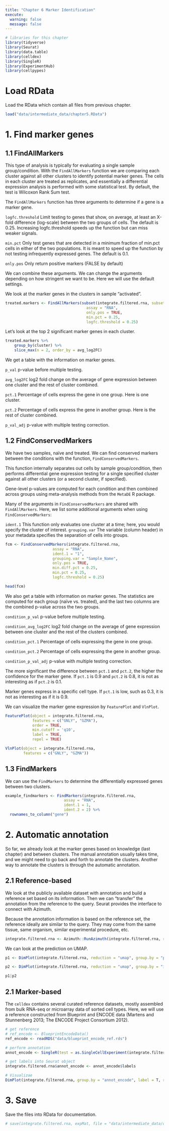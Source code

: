 ```yaml
---
title: "Chapter 6 Marker Identification"
execute:
  warning: false
  message: false
---
```


```r
# libraries for this chapter
library(tidyverse)
library(Seurat)
library(data.table)
library(celldex)
library(SingleR)
library(ExperimentHub)
library(cellpypes)
```

# Load RData

Load the RData which contain all files from previous chapter.

```r
load("data/intermediate_data/chapter5.RData")
```

# 1. Find marker genes

## 1.1 FindAllMarkers

This type of analysis is typically for evaluating a single sample group/condition. With the `FindAllMarkers` function we are comparing each cluster against all other clusters to identify potential marker genes. The cells in each cluster are treated as replicates, and essentially a differential expression analysis is performed with some statistical test. By default, the test is Wilcoxon Rank Sum test.

The `FindAllMarkers` function has three arguments to determine if a gene is a marker gene.

`logfc.threshold` Limit testing to genes that show, on average, at least an X-fold difference (log-scale) between the two groups of cells. The default is 0.25. Increasing logfc.threshold speeds up the function but can miss weaker signals.

`min.pct` Only test genes that are detected in a minimum fraction of min.pct cells in either of the two populations. It is meant to speed up the function by not testing infrequently expressed genes. The default is 0.1.

`only.pos` Only return positive markers (FALSE by default)

We can combine these arguments. We can change the arguments depending on how stringent we want to be. Here we will use the default settings.

We look at the marker genes in the clusters in sample "activated".

```r
treated.markers <- FindAllMarkers(subset(integrate.filtered.rna, subset = Sample_Name == "treated"), 
                                    assay = "RNA",
                                    only.pos = TRUE, 
                                    min.pct = 0.25, 
                                    logfc.threshold = 0.25)
```

Let's look at the top 2 significant marker genes in each cluster.

```r
treated.markers %>%
    group_by(cluster) %>%
    slice_max(n = 2, order_by = avg_log2FC)
```

We get a table with the information on marker genes.

`p_val` p-value before multiple testing.

`avg_log2FC` log2 fold change on the average of gene expression between one cluster and the rest of cluster combined.

`pct.1` Percentage of cells express the gene in one group. Here is one cluster.

`pct.2` Percentage of cells express the gene in another group. Here is the rest of cluster combined.

`p_val_adj` p-value with multiple testing correction.

## 1.2 FindConservedMarkers

We have two samples, naïve and treated. We can find conserved markers between the conditions with the function, `FindConservedMarkers`.

This function internally separates out cells by sample group/condition, then performs differential gene expression testing for a single specified cluster against all other clusters (or a second cluster, if specified).

Gene-level p-values are computed for each condition and then combined across groups using meta-analysis methods from the `MetaDE` R package.

Many of the arguments in `FindConservedMarkers` are shared with `FindAllMarkers`. Here, we list some additional arguments when using `FindConservedMarkers`:

`ident.1` This function only evaluates one cluster at a time; here, you would specify the cluster of interest. `grouping.var` The variable (column header) in your metadata specifies the separation of cells into groups.

```r
fcm <- FindConservedMarkers(integrate.filtered.rna,
                     assay = "RNA",
                     ident.1 = "1",
                     grouping.var = "Sample_Name",
                     only.pos = TRUE,
                     min.diff.pct = 0.25,
                     min.pct = 0.25,
                     logfc.threshold = 0.25)

head(fcm)
```

We also get a table with information on marker genes. The statistics are computed for each group (naïve vs. treated), and the last two columns are the combined p-value across the two groups.

`condition_p_val` p-value before multiple testing.

`condition_avg_log2FC` log2 fold change on the average of gene expression between one cluster and the rest of the clusters combined.

`condition_pct.1` Percentage of cells expressing the gene in one group.

`condition_pct.2` Percentage of cells expressing the gene in another group.

`condition_p_val_adj` p-value with multiple testing correction.

::: callout-note
The more significant the difference between `pct.1` and `pct.2`, the higher the confidence for the marker gene. If `pct.1` is 0.9 and `pct.2` is 0.8, it is not as interesting as if `pct.2` is 0.1.

Marker genes express in a specific cell type. If `pct.1` is low, such as 0.3, it is not as interesting as if it is 0.9.
:::

We can visualize the marker gene expression by `FeaturePlot` and `VlnPlot`.

```r
FeaturePlot(object = integrate.filtered.rna, 
            features = c("GNLY", "GZMA"),
            order = TRUE,
            min.cutoff = 'q10', 
            label = TRUE,
            repel = TRUE)
```

```r
VlnPlot(object = integrate.filtered.rna, 
        features = c("GNLY", "GZMA"))
```

## 1.3 FindMarkers

We can use the `FindMarkers` to determine the differentially expressed genes between two clusters.

```r
example_findmarkers <- FindMarkers(integrate.filtered.rna,
                          assay = "RNA",
                          ident.1 = 1,
                          ident.2 = 2) %>% 
  rownames_to_column("gene")
```

# 2. Automatic annotation

So far, we already look at the marker genes based on knowledge (last chapter) and between clusters. The manual annotation usually takes time, and we might need to go back and forth to annotate the clusters. Another way to annotate the clusters is through the automatic annotation.

## 2.1 Reference-based

We look at the publicly available dataset with annotation and build a reference set based on its information. Then we can "transfer" the annotation from the reference to the query. Seurat provides the interface to connect with Azimuth.

::: callout-note
Because the annotation information is based on the reference set, the reference ideally are similar to the query. They may come from the same tissue, same organism, similar experimental procedure, etc.
:::

```r
integrate.filtered.rna <- Azimuth::RunAzimuth(integrate.filtered.rna, reference = "pbmcref")
```

We can look at the prediction on UMAP.

```r
p1 <- DimPlot(integrate.filtered.rna, reduction = "umap", group.by = "predicted.celltype.l1", label = TRUE, label.size = 3 ,repel = TRUE) + NoLegend()

p2 <- DimPlot(integrate.filtered.rna, reduction = "umap", group.by = "integrated_snn_res.0.6", label = TRUE, label.size = 3 ,repel = TRUE) + NoLegend()

p1|p2
```

## 2.1 Marker-based

The `celldex` contains several curated reference datasets, mostly assembled from bulk RNA-seq or microarray data of sorted cell types. Here, we will use a reference constructed from Blueprint and ENCODE data (Martens and Stunnenberg 2013; The ENCODE Project Consortium 2012).

```r
# get reference
# ref_encode <- BlueprintEncodeData()
ref_encode <- readRDS("data/blueprint_encode_ref.rds")

# perform annotation
annot_encode <- SingleR(test = as.SingleCellExperiment(integrate.filtered.rna), ref = ref_encode, labels = ref_encode$label.main)

# get labels into Seurat object
integrate.filtered.rna$annot_encode <- annot_encode$labels

# Visualizae
DimPlot(integrate.filtered.rna, group.by = "annot_encode", label = T, reduction = "umap")
```

# 3. Save

Save the files into RData for documentation.

```r
# save(integrate.filtered.rna, expMat, file = "data/intermediate_data/chapter6.RData")
```
